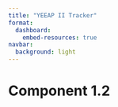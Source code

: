 ```yaml
---
title: "YEEAP II Tracker"
format: 
  dashboard:
    embed-resources: true
navbar:
  background: light
---
```


# Component 1.2 
